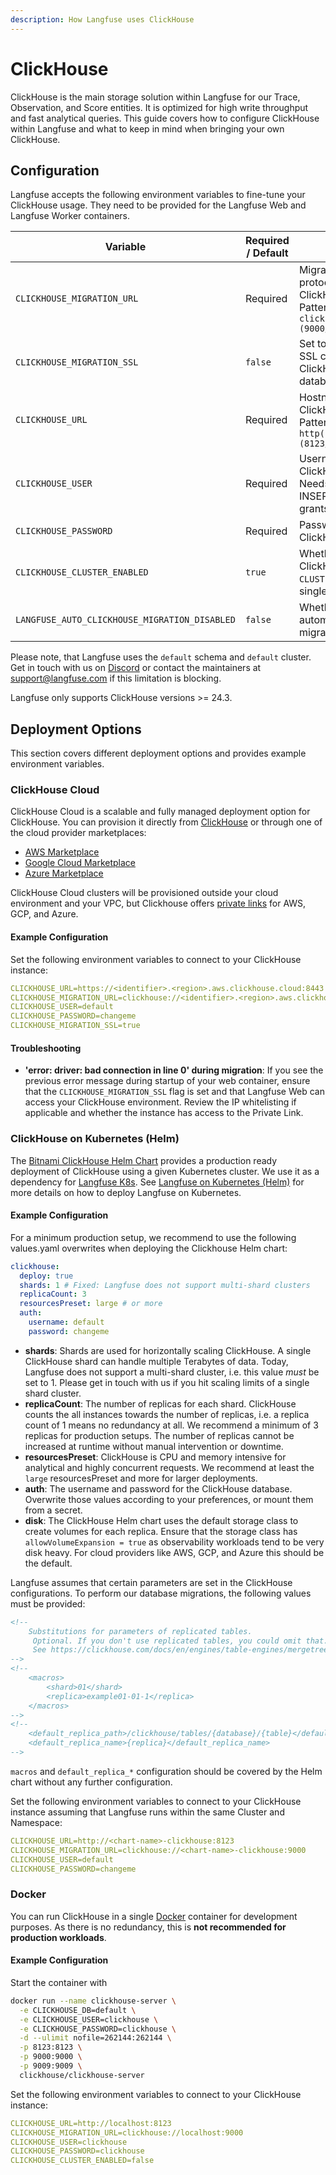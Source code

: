 ```yaml
---
description: How Langfuse uses ClickHouse
---
```


# ClickHouse

ClickHouse is the main storage solution within Langfuse for our Trace, Observation, and Score entities.
It is optimized for high write throughput and fast analytical queries.
This guide covers how to configure ClickHouse within Langfuse and what to keep in mind when bringing your own ClickHouse.

## Configuration

Langfuse accepts the following environment variables to fine-tune your ClickHouse usage.
They need to be provided for the Langfuse Web and Langfuse Worker containers.

| Variable                                      | Required / Default | Description                                                                                              |
| --------------------------------------------- | ------------------ | -------------------------------------------------------------------------------------------------------- |
| `CLICKHOUSE_MIGRATION_URL`                    | Required           | Migration URL (TCP protocol) for the ClickHouse instance. Pattern: `clickhouse://<hostname>:(9000/9440)` |
| `CLICKHOUSE_MIGRATION_SSL`                    | `false`            | Set to true to establish an SSL connection to ClickHouse for the database migration.                     |
| `CLICKHOUSE_URL`                              | Required           | Hostname of the ClickHouse instance. Pattern: `http(s)://<hostname>:(8123/8443)`                         |
| `CLICKHOUSE_USER`                             | Required           | Username of the ClickHouse database. Needs SELECT, ALTER, INSERT, CREATE, DELETE grants.                 |
| `CLICKHOUSE_PASSWORD`                         | Required           | Password of the ClickHouse user.                                                                         |
| `CLICKHOUSE_CLUSTER_ENABLED`                  | `true`             | Whether to run ClickHouse commands `ON CLUSTER`. Set to `false` for single-container setups.             |
| `LANGFUSE_AUTO_CLICKHOUSE_MIGRATION_DISABLED` | `false`            | Whether to disable automatic ClickHouse migrations.                                                      |

Please note, that Langfuse uses the `default` schema and `default` cluster.
Get in touch with us on [Discord](/discord) or contact the maintainers at support@langfuse.com if this limitation is blocking.

Langfuse only supports ClickHouse versions >= 24.3.

## Deployment Options

This section covers different deployment options and provides example environment variables.

### ClickHouse Cloud

ClickHouse Cloud is a scalable and fully managed deployment option for ClickHouse.
You can provision it directly from [ClickHouse](https://clickhouse.cloud/) or through one of the cloud provider marketplaces:

- [AWS Marketplace](https://aws.amazon.com/marketplace/pp/prodview-jettukeanwrfc)
- [Google Cloud Marketplace](https://console.cloud.google.com/marketplace/product/clickhouse-public/clickhouse-cloud)
- [Azure Marketplace](https://azuremarketplace.microsoft.com/en-us/marketplace/apps/clickhouse.clickhouse_cloud?tab=Overview)

ClickHouse Cloud clusters will be provisioned outside your cloud environment and your VPC, but Clickhouse offers [private links](https://clickhouse.com/docs/en/cloud/security/private-link-overview) for AWS, GCP, and Azure.

#### Example Configuration

Set the following environment variables to connect to your ClickHouse instance:

```yaml
CLICKHOUSE_URL=https://<identifier>.<region>.aws.clickhouse.cloud:8443
CLICKHOUSE_MIGRATION_URL=clickhouse://<identifier>.<region>.aws.clickhouse.cloud:9440
CLICKHOUSE_USER=default
CLICKHOUSE_PASSWORD=changeme
CLICKHOUSE_MIGRATION_SSL=true
```

#### Troubleshooting

- **'error: driver: bad connection in line 0' during migration**: If you see the previous error message during startup of your web container, ensure that the `CLICKHOUSE_MIGRATION_SSL` flag is set and that Langfuse Web can access your ClickHouse environment. Review the IP whitelisting if applicable and whether the instance has access to the Private Link.

### ClickHouse on Kubernetes (Helm)

The [Bitnami ClickHouse Helm Chart](https://github.com/bitnami/charts/tree/main/bitnami/clickhouse) provides a production ready deployment of ClickHouse using a given Kubernetes cluster.
We use it as a dependency for [Langfuse K8s](https://github.com/bitnami/charts/tree/main/bitnami/clickhouse).
See [Langfuse on Kubernetes (Helm)](/docs/deployment/v3/guides/kubernetes-helm) for more details on how to deploy Langfuse on Kubernetes.

#### Example Configuration

For a minimum production setup, we recommend to use the following values.yaml overwrites when deploying the Clickhouse Helm chart:

```yaml
clickhouse:
  deploy: true
  shards: 1 # Fixed: Langfuse does not support multi-shard clusters
  replicaCount: 3
  resourcesPreset: large # or more
  auth:
    username: default
    password: changeme
```

- **shards**: Shards are used for horizontally scaling ClickHouse. A single ClickHouse shard can handle multiple Terabytes of data. Today, Langfuse does not support a multi-shard cluster, i.e. this value _must_ be set to 1. Please get in touch with us if you hit scaling limits of a single shard cluster.
- **replicaCount**: The number of replicas for each shard. ClickHouse counts the all instances towards the number of replicas, i.e. a replica count of 1 means no redundancy at all. We recommend a minimum of 3 replicas for production setups. The number of replicas cannot be increased at runtime without manual intervention or downtime.
- **resourcesPreset**: ClickHouse is CPU and memory intensive for analytical and highly concurrent requests. We recommend at least the `large` resourcesPreset and more for larger deployments.
- **auth**: The username and password for the ClickHouse database. Overwrite those values according to your preferences, or mount them from a secret.
- **disk**: The ClickHouse Helm chart uses the default storage class to create volumes for each replica. Ensure that the storage class has `allowVolumeExpansion = true` as observability workloads tend to be very disk heavy. For cloud providers like AWS, GCP, and Azure this should be the default.

Langfuse assumes that certain parameters are set in the ClickHouse configurations.
To perform our database migrations, the following values must be provided:

```xml
<!--
    Substitutions for parameters of replicated tables.
     Optional. If you don't use replicated tables, you could omit that.
     See https://clickhouse.com/docs/en/engines/table-engines/mergetree-family/replication/#creating-replicated-tables
-->
<!--
    <macros>
        <shard>01</shard>
        <replica>example01-01-1</replica>
    </macros>
-->
<!--
    <default_replica_path>/clickhouse/tables/{database}/{table}</default_replica_path>
    <default_replica_name>{replica}</default_replica_name>
-->
```

`macros` and `default_replica_*` configuration should be covered by the Helm chart without any further configuration.

Set the following environment variables to connect to your ClickHouse instance assuming that Langfuse runs within the same Cluster and Namespace:

```yaml
CLICKHOUSE_URL=http://<chart-name>-clickhouse:8123
CLICKHOUSE_MIGRATION_URL=clickhouse://<chart-name>-clickhouse:9000
CLICKHOUSE_USER=default
CLICKHOUSE_PASSWORD=changeme
```

### Docker

You can run ClickHouse in a single [Docker](https://hub.docker.com/r/clickhouse/clickhouse-server) container for development purposes.
As there is no redundancy, this is **not recommended for production workloads**.

#### Example Configuration

Start the container with

```bash
docker run --name clickhouse-server \
  -e CLICKHOUSE_DB=default \
  -e CLICKHOUSE_USER=clickhouse \
  -e CLICKHOUSE_PASSWORD=clickhouse \
  -d --ulimit nofile=262144:262144 \
  -p 8123:8123 \
  -p 9000:9000 \
  -p 9009:9009 \
  clickhouse/clickhouse-server
```

Set the following environment variables to connect to your ClickHouse instance:

```yaml
CLICKHOUSE_URL=http://localhost:8123
CLICKHOUSE_MIGRATION_URL=clickhouse://localhost:9000
CLICKHOUSE_USER=clickhouse
CLICKHOUSE_PASSWORD=clickhouse
CLICKHOUSE_CLUSTER_ENABLED=false
```
